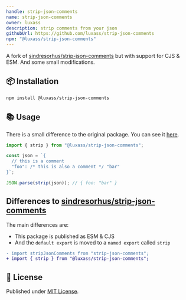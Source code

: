 ```yaml
---
handle: strip-json-comments
name: strip-json-comments
owner: luxass
description: strip comments from your json
githubUrl: https://github.com/luxass/strip-json-comments
npm: "@luxass/strip-json-comments"
---
```


A fork of [sindresorhus/strip-json-comments](https://github.com/sindresorhus/strip-json-comments) but with support for CJS & ESM. And some small modifications.

## 📦 Installation

```sh
npm install @luxass/strip-json-comments
```

## 📚 Usage

There is a small difference to the original package. You can see it [here](https://github.com/luxass/strip-json-comments/blob/main/#differences-to-sindresorhusstrip-json-comments).

```ts
import { strip } from "@luxass/strip-json-comments";

const json = `{
  // this is a comment
  "foo": /* this is also a comment */ "bar"
}`;

JSON.parse(strip(json)); // { foo: "bar" }
```

## Differences to [sindresorhus/strip-json-comments](https://github.com/sindresorhus/strip-json-comments)

The main differences are:

* This package is published as ESM & CJS
* And the `default export` is moved to a `named export` called `strip`

```diff
- import stripJsonComments from "strip-json-comments";
+ import { strip } from "@luxass/strip-json-comments";
```

## 📄 License

Published under [MIT License](https://github.com/luxass/strip-json-comments/blob/main/LICENSE).
